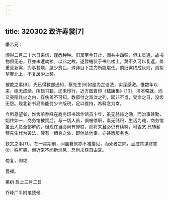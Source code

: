 ```yaml
---
---
---
```

title: 320302 致许寿裳[7]
---




季芾兄：

顷得二月二十六日来信，谨悉种种。旧寓至今日止，闻共中四弹，但未贯通，故书物俱无恙，且亦未遭劫掠。以此之故，遂暂蜷伏于书店楼上，冀不久可以复返，盖重营新寓，为事甚烦，屋少费巨，殊非目下之力所能堪任。倘旧寓终成灰烬，则拟挈眷北上，不复居沪上矣。

被裁之事[8]，先已得教部通知，蔡先生[9]如是为之设法，实深感激。惟数年以来，绝无成绩，所辑书籍，迄未印行，近方图自印《嵇康集》[10]，清本略就，而又突陷兵火之内，存佚盖不可知。教部付之淘汰之列，固非不当，受命之日，没齿无怨。现北新书局尚能付少许版税，足以维持，希释念为幸。

今所恳望者，惟舍弟乔峰在商务印书馆作馆员十年，虽无赫赫之勋，而治事甚勤，始终如一，商务馆被燹后，与一切人员，俱被停职，素无储积，生活为难，商务馆虽云人员全部解约，但现在当必尚有蝉联，而将来且必仍有续聘，可否乞 兄转蕲蔡先生代为设法，俾有一栖身之处，即他处他事，亦甚愿服务也。

钦文之事[11]，在一星期前，闻虽眷属亦不准接见，而死者之姊，且控其谋财害命，殊可笑，但近来不闻新消息，恐尚未获自由耳。

匆复，即颂

曼福。

弟树 启上三月二日

乔峰广平附笔致候